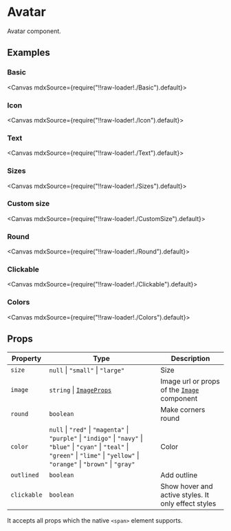 
<Meta title="Views/Avatar" />

# Avatar

Avatar component.

## Examples

### Basic

<Canvas mdxSource={require("!!raw-loader!./Basic").default}>
  <Story id="examples-avatar--basic" />
</Canvas>

### Icon

<Canvas mdxSource={require("!!raw-loader!./Icon").default}>
  <Story id="examples-avatar--icon" />
</Canvas>

### Text

<Canvas mdxSource={require("!!raw-loader!./Text").default}>
  <Story id="examples-avatar--text" />
</Canvas>

### Sizes

<Canvas mdxSource={require("!!raw-loader!./Sizes").default}>
  <Story id="examples-avatar--sizes" />
</Canvas>

### Custom size

<Canvas mdxSource={require("!!raw-loader!./CustomSize").default}>
  <Story id="examples-avatar--custom-size" />
</Canvas>

### Round

<Canvas mdxSource={require("!!raw-loader!./Round").default}>
  <Story id="examples-avatar--round" />
</Canvas>

### Clickable

<Canvas mdxSource={require("!!raw-loader!./Clickable").default}>
  <Story id="examples-avatar--clickable" />
</Canvas>

### Colors

<Canvas mdxSource={require("!!raw-loader!./Colors").default}>
  <Story id="examples-avatar--colors" />
</Canvas>

## Props

| Property    | Type                                                                                                                                                                                       | Description                                                                   |
| ----------- | ------------------------------------------------------------------------------------------------------------------------------------------------------------------------------------------ | ----------------------------------------------------------------------------- |
| `size`      | `null` \| `"small"` \| `"large"`                                                                                                                                                           | Size                                                                          |
| `image`     | `string` \| [`ImageProps`](?path=/story/views-image--page#props)                                                                                                                           | Image url or props of the [`Image`](?path=/story/views-image--page) component |
| `round`     | `boolean`                                                                                                                                                                                  | Make corners round                                                            |
| `color`     | `null` \| `"red"` \| `"magenta"` \| `"purple"` \| `"indigo"` \| `"navy"` \| `"blue"` \| `"cyan"` \| `"teal"` \| `"green"` \| `"lime"` \| `"yellow"` \| `"orange"` \| `"brown"` \| `"gray"` | Color                                                                         |
| `outlined`  | `boolean`                                                                                                                                                                                  | Add outline                                                                   |
| `clickable` | `boolean`                                                                                                                                                                                  | Show hover and active styles. It only effect styles                           |

It accepts all props which the native `<span>` element supports.
